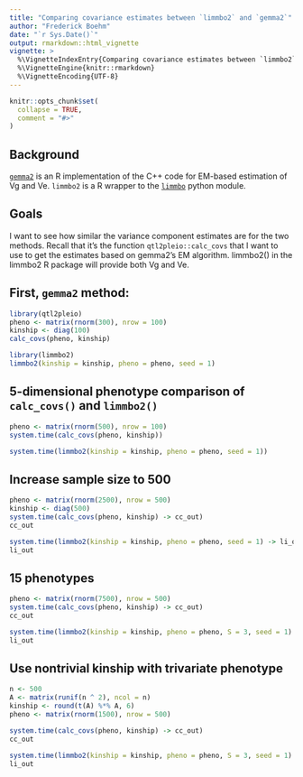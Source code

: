 ```yaml
---
title: "Comparing covariance estimates between `limmbo2` and `gemma2`"
author: "Frederick Boehm"
date: "`r Sys.Date()`"
output: rmarkdown::html_vignette
vignette: >
  %\VignetteIndexEntry{Comparing covariance estimates between `limmbo2` and `gemma2`}
  %\VignetteEngine{knitr::rmarkdown}
  %\VignetteEncoding{UTF-8}
---
```


```r
knitr::opts_chunk$set(
  collapse = TRUE,
  comment = "#>"
)
```

## Background

[`gemma2`](https://github.com/fboehm/gemma2) is an R implementation of the C++ code for EM-based estimation of Vg and Ve. `limmbo2` is a R wrapper to the [`limmbo`](https://github.com/HannahVMeyer/limmbo) python module. 

## Goals

I want to see how similar the variance component estimates are for the two methods. Recall that it's the function `qtl2pleio::calc_covs` that I want to use to get the estimates based on gemma2's EM algorithm. limmbo2() in the limmbo2 R package will provide both Vg and Ve.

## First, `gemma2` method:

```r
library(qtl2pleio)
pheno <- matrix(rnorm(300), nrow = 100)
kinship <- diag(100)
calc_covs(pheno, kinship)
```

```r
library(limmbo2)
limmbo2(kinship = kinship, pheno = pheno, seed = 1)
```

## 5-dimensional phenotype comparison of `calc_covs()` and `limmbo2()`

```r
pheno <- matrix(rnorm(500), nrow = 100)
system.time(calc_covs(pheno, kinship))
```

```r
system.time(limmbo2(kinship = kinship, pheno = pheno, seed = 1))
```

## Increase sample size to 500

```r
pheno <- matrix(rnorm(2500), nrow = 500)
kinship <- diag(500)
system.time(calc_covs(pheno, kinship) -> cc_out)
cc_out
```

```r
system.time(limmbo2(kinship = kinship, pheno = pheno, seed = 1) -> li_out)
li_out
```


## 15 phenotypes

```r
pheno <- matrix(rnorm(7500), nrow = 500)
system.time(calc_covs(pheno, kinship) -> cc_out)
cc_out
```

```r
system.time(limmbo2(kinship = kinship, pheno = pheno, S = 3, seed = 1) -> li_out)
li_out
```

## Use nontrivial kinship with trivariate phenotype


```r
n <- 500
A <- matrix(runif(n ^ 2), ncol = n) 
kinship <- round(t(A) %*% A, 6)
pheno <- matrix(rnorm(1500), nrow = 500)

system.time(calc_covs(pheno, kinship) -> cc_out)
cc_out
```

```r
system.time(limmbo2(kinship = kinship, pheno = pheno, S = 3, seed = 1) -> li_out)
li_out
```


